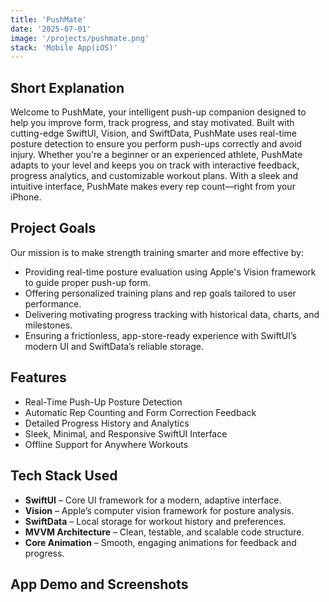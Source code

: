 ```yaml
---
title: 'PushMate'
date: '2025-07-01'
image: '/projects/pushmate.png'
stack: 'Mobile App(iOS)'
---
```


## Short Explanation
Welcome to PushMate, your intelligent push-up companion designed to help you improve form, track progress, and stay motivated. Built with cutting-edge SwiftUI, Vision, and SwiftData, PushMate uses real-time posture detection to ensure you perform push-ups correctly and avoid injury. Whether you're a beginner or an experienced athlete, PushMate adapts to your level and keeps you on track with interactive feedback, progress analytics, and customizable workout plans. With a sleek and intuitive interface, PushMate makes every rep count—right from your iPhone.

## Project Goals
Our mission is to make strength training smarter and more effective by:
- Providing real-time posture evaluation using Apple's Vision framework to guide proper push-up form.
- Offering personalized training plans and rep goals tailored to user performance.
- Delivering motivating progress tracking with historical data, charts, and milestones.
- Ensuring a frictionless, app-store-ready experience with SwiftUI’s modern UI and SwiftData’s reliable storage.

## Features
- Real-Time Push-Up Posture Detection
- Automatic Rep Counting and Form Correction Feedback
- Detailed Progress History and Analytics
- Sleek, Minimal, and Responsive SwiftUI Interface
- Offline Support for Anywhere Workouts

## Tech Stack Used
* **SwiftUI** – Core UI framework for a modern, adaptive interface.
* **Vision** – Apple’s computer vision framework for posture analysis.
* **SwiftData** – Local storage for workout history and preferences.
* **MVVM Architecture** – Clean, testable, and scalable code structure.
* **Core Animation** – Smooth, engaging animations for feedback and progress.

## App Demo and Screenshots
<section className="w-full flex flex-col gap-4 pb-4">

</section>